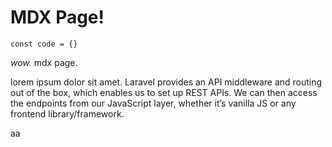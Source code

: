 # MDX Page!

```
const code = {}
```

_wow._ mdx page.

lorem ipsum dolor sit amet. Laravel provides an API middleware and routing out of the box, which enables us to set up REST APIs. We can then access the endpoints from our JavaScript layer, whether it’s vanilla JS or any frontend library/framework.

aa
